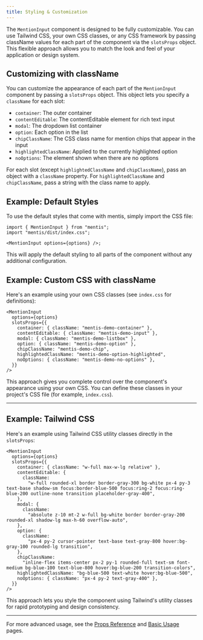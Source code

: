```yaml
---
title: Styling & Customization
---
```



The `MentionInput` component is designed to be fully customizable. You can use Tailwind CSS, your own CSS classes, or any CSS framework by passing className values for each part of the component via the `slotsProps` object. This flexible approach allows you to match the look and feel of your application or design system.

## Customizing with className

You can customize the appearance of each part of the `MentionInput` component by passing a `slotsProps` object. This object lets you specify a `className` for each slot:

- `container`: The outer container
- `contentEditable`: The contentEditable element for rich text input
- `modal`: The dropdown list container
- `option`: Each option in the list
- `chipClassName`: The CSS class name for mention chips that appear in the input
- `highlightedClassName`: Applied to the currently highlighted option
- `noOptions`: The element shown when there are no options

For each slot (except `highlightedClassName` and `chipClassName`), pass an object with a `className` property. For `highlightedClassName` and `chipClassName`, pass a string with the class name to apply.

## Example: Default Styles

To use the default styles that come with mentis, simply import the CSS file:

```tsx
import { MentionInput } from "mentis";
import "mentis/dist/index.css";

<MentionInput options={options} />;
```

This will apply the default styling to all parts of the component without any additional configuration.

## Example: Custom CSS with className

Here's an example using your own CSS classes (see `index.css` for definitions):

```tsx
<MentionInput
  options={options}
  slotsProps={{
    container: { className: "mentis-demo-container" },
    contentEditable: { className: "mentis-demo-input" },
    modal: { className: "mentis-demo-listbox" },
    option: { className: "mentis-demo-option" },
    chipClassName: "mentis-demo-chip",
    highlightedClassName: "mentis-demo-option-highlighted",
    noOptions: { className: "mentis-demo-no-options" },
  }}
/>
```

This approach gives you complete control over the component's appearance using your own CSS. You can define these classes in your project's CSS file (for example, `index.css`).

---

## Example: Tailwind CSS

Here's an example using Tailwind CSS utility classes directly in the `slotsProps`:

```tsx
<MentionInput
  options={options}
  slotsProps={{
    container: { className: "w-full max-w-lg relative" },
    contentEditable: {
      className:
        "w-full rounded-xl border border-gray-300 bg-white px-4 py-3 text-base shadow-sm focus:border-blue-500 focus:ring-2 focus:ring-blue-200 outline-none transition placeholder-gray-400",
    },
    modal: {
      className:
        "absolute z-10 mt-2 w-full bg-white border border-gray-200 rounded-xl shadow-lg max-h-60 overflow-auto",
    },
    option: {
      className:
        "px-4 py-2 cursor-pointer text-base text-gray-800 hover:bg-gray-100 rounded-lg transition",
    },
    chipClassName:
      "inline-flex items-center px-2 py-1 rounded-full text-sm font-medium bg-blue-100 text-blue-800 hover:bg-blue-200 transition-colors",
    highlightedClassName: "bg-blue-500 text-white hover:bg-blue-500",
    noOptions: { className: "px-4 py-2 text-gray-400" },
  }}
/>
```

<MentisDemo />

This approach lets you style the component using Tailwind's utility classes for rapid prototyping and design consistency.

---

For more advanced usage, see the [Props Reference](./props) and [Basic Usage](./basic-usage) pages.
